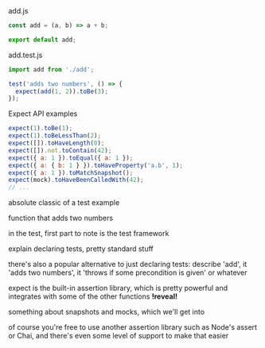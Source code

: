 

<Slide>

<Split>

<div>

<div style={{margin:'1rem'}}>
<span style={{fontFamily: 'monospace'}}>add.js</span>

```js
const add = (a, b) => a + b;

export default add;
```

</div>

<div style={{margin:'1rem'}}>
<span style={{fontFamily: 'monospace'}}>add.test.js</span>

```js
import add from './add';

test('adds two numbers', () => {
  expect(add(1, 2)).toBe(3);
});
```

</div>

</div>

<Appear>

<div>

Expect API examples

```js
expect(1).toBe(1);
expect(1).toBeLessThan(2);
expect([]).toHaveLength(0);
expect([]).not.toContain(42);
expect({ a: 1 }).toEqual({ a: 1 });
expect({ a: { b: 1 } }).toHaveProperty('a.b', 1);
expect({ a: 1 }).toMatchSnapshot();
expect(mock).toHaveBeenCalledWith(42);
// ...
```

</div>

</Appear>

</Split>

</Slide>

<Notes>

absolute classic of a test example

function that adds two numbers

in the test, first part to note is the test framework

explain declaring tests, pretty standard stuff

there's also a popular alternative to just declaring tests: describe 'add', it 'adds two numbers', it 'throws if some precondition is given' or whatever

expect is the built-in assertion library, which is pretty powerful and integrates with some of the other functions **!reveal!**

something about snapshots and mocks, which we'll get into

of course you're free to use another assertion library such as Node's assert or Chai, and there's even some level of support to make that easier

</Notes>
